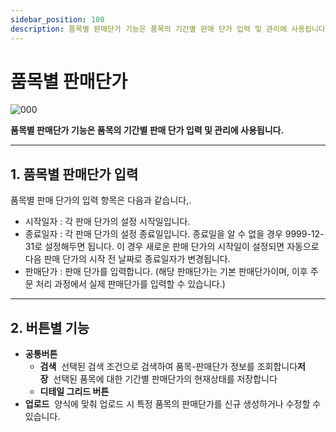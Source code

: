```yaml
---
sidebar_position: 100
description: 품목별 판매단가 기능은 품목의 기간별 판매 단가 입력 및 관리에 사용됩니다.
---
```

# 품목별 판매단가

![000](./img/010.png)

**품목별 판매단가 기능은 품목의 기간별 판매 단가 입력 및 관리에 사용됩니다.**

---

## **1. 품목별 판매단가 입력**

품목별 판매 단가의 입력 항목은 다음과 같습니다,.

- 시작일자 : 각 판매 단가의 설정 시작일입니다.
- 종료일자 : 각 판매 단가의 설정 종료일입니다. 
종료일을 알 수 없을 경우 9999-12-31로 설정해두면 됩니다. 
이 경우 새로운 판매 단가의 시작일이 설정되면 자동으로 다음 판매 단가의 시작 전 날짜로 종료일자가 변경됩니다.
- 판매단가 : 판매 단가를 입력합니다. 
(해당 판매단가는 기본 판매단가이며, 이후 주문 처리 과정에서 실제 판매단가를 입력할 수 있습니다.)

---

## **2. 버튼별 기능**

- **공통버튼**
    - **검색**  선택된 검색 조건으로 검색하여 품목-판매단가 정보를 조회합니다**저장**  선택된 품목에 대한 기간별 판매단가의 현재상태를 저장합니다
    - **디테일 그리드 버튼**
- **업로드**  양식에 맞춰 업로드 시 특정 품목의 판매단가를 신규 생성하거나 수정할 수 있습니다.